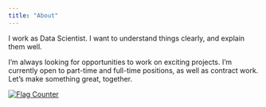 ```yaml
---
title: "About"
---
```


I work as Data Scientist. I want to understand things clearly, and explain them well.

I'm always looking for opportunities to work on exciting projects. I'm currently open to part-time and full-time positions, as well as contract work. Let's make something great, together.


<footer>
    <a href="https://info.flagcounter.com/Gtp6"><img src="https://s01.flagcounter.com/count/Gtp6/bg_FFFFFF/txt_000000/border_FFFFFF/columns_5/maxflags_12/viewers_0/labels_0/pageviews_0/flags_0/percent_0/" alt="Flag Counter" border="0"></a>
</footer>